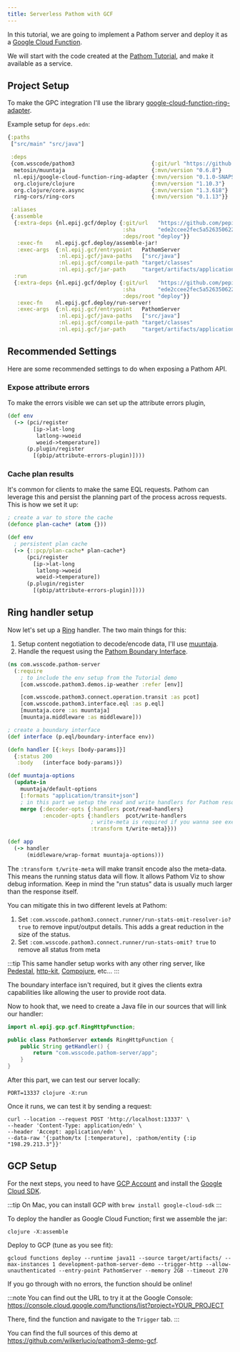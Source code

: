 ```yaml
---
title: Serverless Pathom with GCF
---
```


In this tutorial, we are going to implement a Pathom server and deploy it
as a [Google Cloud Function](https://cloud.google.com/functions).

We will start with the code created at the [Pathom Tutorial](../tutorial.mdx), and make
it available as a service.

## Project Setup

To make the GPC integration I'll use the library [google-cloud-function-ring-adapter](https://github.com/pepijn/google-cloud-function-ring-adapter).

Example setup for `deps.edn`:

```clojure
{:paths
 ["src/main" "src/java"]

 :deps
 {com.wsscode/pathom3                        {:git/url "https://github.com/wilkerlucio/pathom3" :sha "898a1b1916af01d9ab744ef0c0e9a5f5321e7860"}
  metosin/muuntaja                           {:mvn/version "0.6.8"}
  nl.epij/google-cloud-function-ring-adapter {:mvn/version "0.1.0-SNAPSHOT"}
  org.clojure/clojure                        {:mvn/version "1.10.3"}
  org.clojure/core.async                     {:mvn/version "1.3.618"}
  ring-cors/ring-cors                        {:mvn/version "0.1.13"}}

 :aliases
 {:assemble
  {:extra-deps {nl.epij.gcf/deploy {:git/url   "https://github.com/pepijn/google-cloud-function-ring-adapter"
                                    :sha       "ede2ccee2fec5a526350622f32a39fac95bb0273"
                                    :deps/root "deploy"}}
   :exec-fn    nl.epij.gcf.deploy/assemble-jar!
   :exec-args  {:nl.epij.gcf/entrypoint   PathomServer
                :nl.epij.gcf/java-paths   ["src/java"]
                :nl.epij.gcf/compile-path "target/classes"
                :nl.epij.gcf/jar-path     "target/artifacts/application.jar"}}
  :run
  {:extra-deps {nl.epij.gcf/deploy {:git/url   "https://github.com/pepijn/google-cloud-function-ring-adapter"
                                    :sha       "ede2ccee2fec5a526350622f32a39fac95bb0273"
                                    :deps/root "deploy"}}
   :exec-fn    nl.epij.gcf.deploy/run-server!
   :exec-args  {:nl.epij.gcf/entrypoint   PathomServer
                :nl.epij.gcf/java-paths   ["src/java"]
                :nl.epij.gcf/compile-path "target/classes"
                :nl.epij.gcf/jar-path     "target/artifacts/application.jar"}}}}
```

## Recommended Settings

Here are some recommended settings to do when exposing a Pathom API.

### Expose attribute errors

To make the errors visible we can set up the attribute errors plugin,

```clojure
(def env
  (-> (pci/register
        [ip->lat-long
         latlong->woeid
         woeid->temperature])
      (p.plugin/register
        [(pbip/attribute-errors-plugin)])))
```

### Cache plan results

It's common for clients to make the same EQL requests. Pathom can leverage this and
persist the planning part of the process across requests. This is how we set it up:

```clojure
; create a var to store the cache
(defonce plan-cache* (atom {}))

(def env
  ; persistent plan cache
  (-> {::pcp/plan-cache* plan-cache*}
      (pci/register
        [ip->lat-long
         latlong->woeid
         woeid->temperature])
      (p.plugin/register
        [(pbip/attribute-errors-plugin)])))
```

## Ring handler setup

Now let's set up a [Ring](https://github.com/ring-clojure/ring) handler. The two main things
for this:

1. Setup content negotiation to decode/encode data, I'll use [muuntaja](https://github.com/metosin/muuntaja).
2. Handle the request using the [Pathom Boundary Interface](../eql.mdx#boundary-interface).

```clojure
(ns com.wsscode.pathom-server
  (:require
    ; to include the env setup from the Tutorial demo
    [com.wsscode.pathom3.demos.ip-weather :refer [env]]

    [com.wsscode.pathom3.connect.operation.transit :as pcot]
    [com.wsscode.pathom3.interface.eql :as p.eql]
    [muuntaja.core :as muuntaja]
    [muuntaja.middleware :as middleware]))

; create a boundary interface
(def interface (p.eql/boundary-interface env))

(defn handler [{:keys [body-params]}]
  {:status 200
   :body   (interface body-params)})

(def muuntaja-options
  (update-in
    muuntaja/default-options
    [:formats "application/transit+json"]
    ; in this part we setup the read and write handlers for Pathom resolvers and mutations
    merge {:decoder-opts {:handlers pcot/read-handlers}
           :encoder-opts {:handlers  pcot/write-handlers
                          ; write-meta is required if you wanna see execution stats on Pathom Viz
                          :transform t/write-meta}}))

(def app
  (-> handler
      (middleware/wrap-format muuntaja-options)))
```

The `:transform t/write-meta` will make transit encode also the meta-data. This means the
running status data will flow. It allows Pathom Viz to show debug information.
Keep in mind the "run status" data is usually much larger than the response itself.

You can mitigate this in two different levels at Pathom:

1. Set `:com.wsscode.pathom3.connect.runner/run-stats-omit-resolver-io? true` to remove input/output details. This adds a great reduction in the size of the status.
2. Set `:com.wsscode.pathom3.connect.runner/run-stats-omit? true` to remove all status from meta

:::tip
This same handler setup works with any other ring server, like [Pedestal](http://pedestal.io/),
[http-kit](https://http-kit.github.io/), [Compojure](https://github.com/weavejester/compojure),
etc...
:::

The boundary interface isn't required, but it gives the clients extra capabilities like allowing the user to provide root data.

Now to hook that, we need to create a Java file in our sources that will link our handler:

```java
import nl.epij.gcp.gcf.RingHttpFunction;

public class PathomServer extends RingHttpFunction {
    public String getHandler() {
        return "com.wsscode.pathom-server/app";
    }
}
```

After this part, we can test our server locally:

```
PORT=13337 clojure -X:run
```

Once it runs, we can test it by sending a request:

```
curl --location --request POST 'http://localhost:13337' \
--header 'Content-Type: application/edn' \
--header 'Accept: application/edn' \
--data-raw '{:pathom/tx [:temperature], :pathom/entity {:ip "198.29.213.3"}}'
```

## GCP Setup

For the next steps, you need to have [GCP Account](https://accounts.google.com/signin/v2/identifier?service=cloudconsole&passive=1209600&osid=1&continue=https%3A%2F%2Fconsole.cloud.google.com%2Ffreetrial%2Fsignup%2Ftos%3Fref%3Dhttps%3A%2F%2Fwww.google.com%2F&followup=https%3A%2F%2Fconsole.cloud.google.com%2Ffreetrial%2Fsignup%2Ftos%3Fref%3Dhttps%3A%2F%2Fwww.google.com%2F&flowName=GlifWebSignIn&flowEntry=ServiceLogin)
and install the [Google Cloud SDK](https://cloud.google.com/sdk/docs/install).

:::tip
On Mac, you can install GCP with `brew install google-cloud-sdk`
:::

To deploy the handler as Google Cloud Function; first we assemble the jar:

```
clojure -X:assemble
```

Deploy to GCP (tune as you see fit):

```
gcloud functions deploy --runtime java11 --source target/artifacts/ --max-instances 1 development-pathom-server-demo --trigger-http --allow-unauthenticated --entry-point PathomServer --memory 2GB --timeout 270
```

If you go through with no errors, the function should be online!

:::note
You can find out the URL to try it at the Google Console: https://console.cloud.google.com/functions/list?project=YOUR_PROJECT

There, find the function and navigate to the `Trigger` tab.
:::

You can find the full sources of this demo at https://github.com/wilkerlucio/pathom3-demo-gcf.
